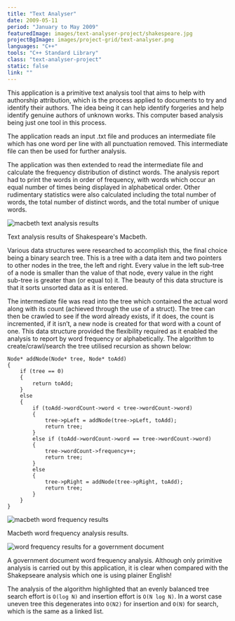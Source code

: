 ```yaml
---
title: "Text Analyser"
date: 2009-05-11
period: "January to May 2009"
featuredImage: images/text-analyser-project/shakespeare.jpg
projectBgImage: images/project-grid/text-analyser.png
languages: "C++"
tools: "C++ Standard Library"
class: "text-analyser-project"
static: false
link: ""
---
```



This application is a primitive text analysis tool that aims to help with authorship attribution, which is the process applied to documents to try 
and identify their authors. The idea being it can help identify forgeries and help identify genuine authors of unknown works. This computer based 
analysis being just one tool in this process.

The application reads an input .txt file and produces an intermediate file which has one word per line with all punctuation removed. This intermediate 
file can then be used for further analysis.

The application was then extended to read the intermediate file and calculate the frequency distribution of distinct words. The analysis report had to 
print the words in order of frequency, with words which occur an equal number of times being displayed in alphabetical order. Other rudimentary 
statistics were also calculated including the total number of words, the total number of distinct words, and the total number of unique words.

![macbeth text analysis results](images/text-analyser-project/shakespeare-text-analysis.png)
<figcaption>
    <FontAwesomeIcon icon={faCamera} /> Text analysis results of Shakespeare's Macbeth.
</figcaption>

Various data structures were researched to accomplish this, the final choice being a binary search tree. This is a tree with a data item and two 
pointers to other nodes in the tree, the left and right. Every value in the left sub-tree of a node is smaller than the value of that node, every 
value in the right sub-tree is greater than (or equal to) it. The beauty of this data structure is that it sorts unsorted data as it is entered.

The intermediate file was read into the tree which contained the actual word along with its count (achieved through the use of a struct). The tree 
can then be crawled to see if the word already exists, if it does, the count is incremented, if it isn’t, a new node is created for that word with 
a count of one. This data structure provided the flexibility required as it enabled the analysis to report by word frequency or alphabetically. The 
algorithm to create/crawl/search the tree utilised recursion as shown below:

```
Node* addNode(Node* tree, Node* toAdd)
{
    if (tree == 0)
    {
        return toAdd;
    }
    else
    {
        if (toAdd->wordCount->word < tree->wordCount->word)
        {
            tree->pLeft = addNode(tree->pLeft, toAdd);
            return tree;
        }
        else if (toAdd->wordCount->word == tree->wordCount->word)
        {
            tree->wordCount->frequency++;
            return tree;
        }
        else
        {
            tree->pRight = addNode(tree->pRight, toAdd);
            return tree;
        }
    }
}
```

![macbeth word frequency results](images/text-analyser-project/shakespeare-word-frequencies.png)
<figcaption>
    <FontAwesomeIcon icon={faCamera} /> Macbeth word frequency analysis results.
</figcaption>

![word frequency results for a government document](images/text-analyser-project/government-document-text-analysis.png)
<figcaption>
    <FontAwesomeIcon icon={faCamera} /> A government document word frequency analysis. Although only primitive analysis is carried out by this 
    application, it is clear when compared with the Shakepseare analysis which one is using plainer English!
</figcaption>

The analysis of the algorithm highlighted that an evenly balanced tree search effort is `O(log N)` and insertion effort is `O(N log N)`. In a worst case 
uneven tree this degenerates into `O(N2)` for insertion and `O(N)` for search, which is the same as a linked list.